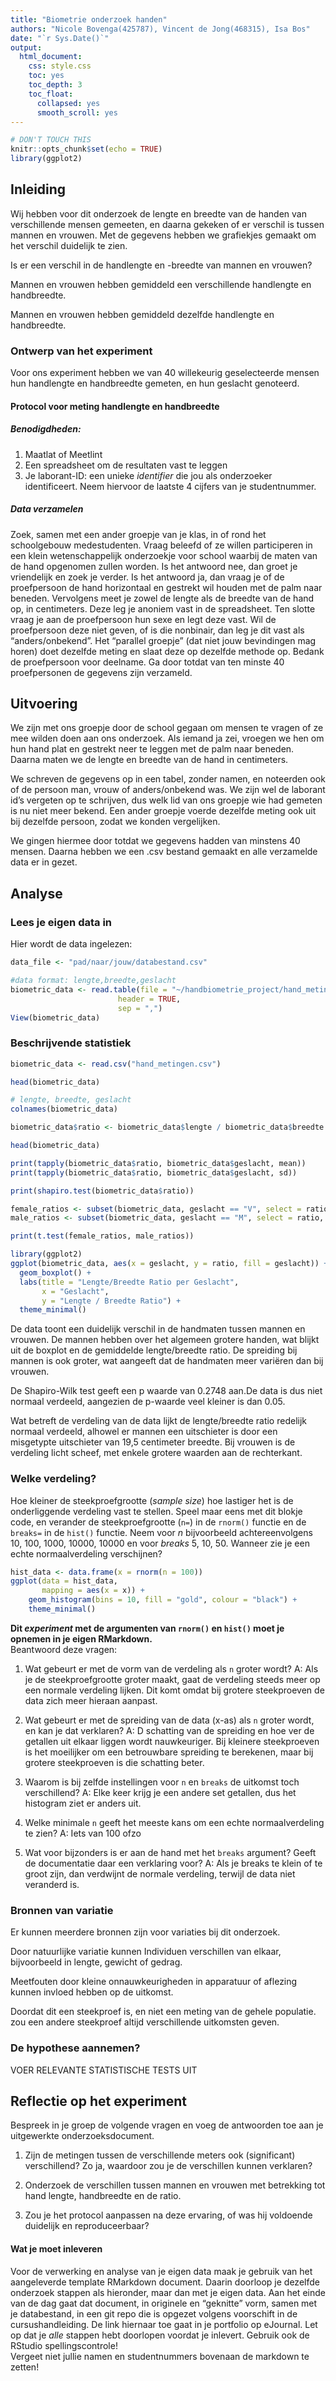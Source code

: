 ---
title: "Biometrie onderzoek handen"
authors: "Nicole Bovenga(425787), Vincent de Jong(468315), Isa Bos"
date: "`r Sys.Date()`"
output:
  html_document:
    css: style.css
    toc: yes
    toc_depth: 3
    toc_float:
      collapsed: yes
      smooth_scroll: yes
---

```{r setup, include=FALSE}
# DON'T TOUCH THIS
knitr::opts_chunk$set(echo = TRUE)
library(ggplot2)

```


## Inleiding

Wij hebben voor dit onderzoek de lengte en breedte van de handen van verschillende mensen gemeeten, en daarna gekeken of er verschil is tussen mannen en vrouwen. Met de gegevens hebben we grafiekjes gemaakt om het verschil duidelijk te zien.


:::attention
Is er een verschil in de handlengte en -breedte van mannen en vrouwen?
:::


:::attention
Mannen en vrouwen hebben gemiddeld een verschillende handlengte en handbreedte.
:::


:::attention
Mannen en vrouwen hebben gemiddeld dezelfde handlengte en handbreedte.
:::


### Ontwerp van het experiment

Voor ons experiment hebben we van 40 willekeurig geselecteerde mensen hun handlengte en handbreedte gemeten, en hun geslacht genoteerd.

:::protocol
#### Protocol voor meting handlengte en handbreedte

##### Benodigdheden:

1. Maatlat of Meetlint 
2. Een spreadsheet om de resultaten vast te leggen
3. Je laborant-ID: een unieke _identifier_ die jou als onderzoeker identificeert. Neem hiervoor de laatste 4 cijfers van je studentnummer.

##### Data verzamelen

Zoek, samen met een ander groepje van je klas, in of rond het schoolgebouw medestudenten. Vraag beleefd of ze willen participeren in een klein wetenschappelijk onderzoekje voor school waarbij de maten van de hand opgenomen zullen worden. Is het antwoord nee, dan groet je vriendelijk en zoek je verder.
Is het antwoord ja, dan vraag je of de proefpersoon de hand horizontaal en gestrekt wil houden met de palm naar beneden. Vervolgens meet je zowel de lengte als de breedte van de hand op, in centimeters. Deze leg je anoniem vast in de spreadsheet. Ten slotte vraag je aan de proefpersoon hun sexe en legt deze vast. Wil de proefpersoon deze niet geven, of is die nonbinair, dan leg je dit vast als “anders/onbekend”. Het “parallel groepje” (dat niet jouw bevindingen mag horen) doet dezelfde meting en slaat deze op dezelfde methode op. Bedank de proefpersoon voor deelname. Ga door totdat van ten minste 40 proefpersonen de gegevens zijn verzameld.
:::

## Uitvoering

We zijn met ons groepje door de school gegaan om mensen te vragen of ze mee wilden doen aan ons onderzoek. Als iemand ja zei, vroegen we hen om hun hand plat en gestrekt neer te leggen met de palm naar beneden. Daarna maten we de lengte en breedte van de hand in centimeters.

We schreven de gegevens op in een tabel, zonder namen, en noteerden ook of de persoon man, vrouw of anders/onbekend was. We zijn wel de laborant id's vergeten op te schrijven, dus welk lid van ons groepje wie had gemeten is nu niet meer bekend. Een ander groepje voerde dezelfde meting ook uit bij dezelfde persoon, zodat we konden vergelijken.

We gingen hiermee door totdat we gegevens hadden van minstens 40 mensen. Daarna hebben we een .csv bestand gemaakt en alle verzamelde data er in gezet.

## Analyse

### Lees je eigen data in

Hier wordt de data ingelezen:

```{r demo-data-inlees, eval=FALSE}
data_file <- "pad/naar/jouw/databestand.csv"

#data format: lengte,breedte,geslacht
biometric_data <- read.table(file = "~/handbiometrie_project/hand_metingen.csv",
                        header = TRUE,
                        sep = ",")
View(biometric_data)
```


### Beschrijvende statistiek

```{r}
biometric_data <- read.csv("hand_metingen.csv")

head(biometric_data)

# lengte, breedte, geslacht
colnames(biometric_data)

biometric_data$ratio <- biometric_data$lengte / biometric_data$breedte

head(biometric_data)

print(tapply(biometric_data$ratio, biometric_data$geslacht, mean))
print(tapply(biometric_data$ratio, biometric_data$geslacht, sd))

print(shapiro.test(biometric_data$ratio))

female_ratios <- subset(biometric_data, geslacht == "V", select = ratio, drop = TRUE)
male_ratios <- subset(biometric_data, geslacht == "M", select = ratio, drop = TRUE)

print(t.test(female_ratios, male_ratios))

library(ggplot2)
ggplot(biometric_data, aes(x = geslacht, y = ratio, fill = geslacht)) +
  geom_boxplot() +
  labs(title = "Lengte/Breedte Ratio per Geslacht",
       x = "Geslacht",
       y = "Lengte / Breedte Ratio") +
  theme_minimal()
```

De data toont een duidelijk verschil in de handmaten tussen mannen en vrouwen. De mannen hebben over het algemeen grotere handen, wat blijkt uit de boxplot en de gemiddelde lengte/breedte ratio. De spreiding bij mannen is ook groter, wat aangeeft dat de handmaten meer variëren dan bij vrouwen.

De Shapiro-Wilk test geeft een p waarde van 0.2748 aan.De data is dus niet normaal verdeeld, aangezien de p-waarde veel kleiner is dan 0.05.

Wat betreft de verdeling van de data lijkt de lengte/breedte ratio redelijk normaal verdeeld, alhowel er mannen een uitschieter is door een misgetypte uitschieter van 19,5 centimeter breedte. Bij vrouwen is de verdeling licht scheef, met enkele grotere waarden aan de rechterkant.

### Welke verdeling?

Hoe kleiner de steekproefgrootte (_sample size_) hoe lastiger het is de onderliggende verdeling vast te stellen. Speel maar eens met dit blokje code, en verander de steekproefgrootte (`n=`) in de `rnorm()` functie en de `breaks=` in de `hist()` functie. 
Neem voor _n_ bijvoorbeeld achtereenvolgens 10, 100, 1000, 10000, 10000 en voor _breaks_ 5, 10, 50. Wanneer zie je een echte normaalverdeling verschijnen? 

```{r sampling-demo, fig.asp=.6, out.width='60%', fig.align='center'}
hist_data <- data.frame(x = rnorm(n = 100))
ggplot(data = hist_data,
       mapping = aes(x = x)) +
    geom_histogram(bins = 10, fill = "gold", colour = "black") +
    theme_minimal()
```

:::attention
**Dit _experiment_ met de argumenten van `rnorm()` en `hist()` moet je opnemen in je eigen RMarkdown.**  
Beantwoord deze vragen:

1. Wat gebeurt er met de vorm van de verdeling als `n` groter wordt?
A: Als je de steekproefgrootte groter maakt, gaat de verdeling steeds meer op een normale verdeling lijken. Dit komt omdat bij grotere steekproeven de data zich meer hieraan aanpast.

2. Wat gebeurt er met de spreiding van de data (x-as) als `n` groter wordt, en kan je dat verklaren?
A: D schatting van de spreiding en hoe ver de getallen uit elkaar liggen wordt nauwkeuriger. Bij kleinere steekproeven is het moeilijker om een betrouwbare spreiding te berekenen, maar bij grotere steekproeven is die schatting beter.

3. Waarom is bij zelfde instellingen voor `n` en `breaks` de uitkomst toch verschillend?
A: Elke keer krijg je een andere set getallen, dus het histogram ziet er anders uit.

4. Welke minimale `n` geeft het meeste kans om een echte normaalverdeling te zien?
A: Iets van 100 ofzo

5. Wat voor bijzonders is er aan de hand met het `breaks` argument? Geeft de documentatie daar een verklaring voor?
A: Als je breaks te klein of te groot zijn, dan verdwijnt de normale verdeling, terwijl de data niet veranderd is.
:::

### Bronnen van variatie

Er kunnen meerdere bronnen zijn voor variaties bij dit onderzoek.

Door natuurlijke variatie kunnen Individuen verschillen van elkaar, bijvoorbeeld in lengte, gewicht of gedrag.

Meetfouten door kleine onnauwkeurigheden in apparatuur of aflezing kunnen invloed hebben op de uitkomst.

Doordat dit een steekproef is, en niet een meting van de gehele populatie. zou een andere steekproef altijd verschillende uitkomsten geven.

### De hypothese aannemen?

VOER RELEVANTE STATISTISCHE TESTS UIT


## Reflectie op het experiment

:::info
Bespreek in je groep de volgende vragen en voeg de antwoorden toe aan je uitgewerkte onderzoeksdocument.  

1. Zijn de metingen tussen de verschillende meters ook (significant) verschillend? Zo ja, waardoor zou je de verschillen kunnen verklaren?

2. Onderzoek de verschillen tussen mannen en vrouwen met betrekking tot hand lengte, handbreedte en de ratio.

3. Zou je het protocol aanpassen na deze ervaring, of was hij voldoende duidelijk en reproduceerbaar?
:::


:::attention
#### Wat je moet inleveren
Voor de verwerking en analyse van je eigen data maak je gebruik van het aangeleverde template RMarkdown document. Daarin doorloop je dezelfde onderzoek stappen als hieronder, maar dan met je eigen data. Aan het einde van de dag gaat dat document, in originele en "geknitte" vorm, samen met je databestand, in een git repo die is opgezet volgens voorschift in de cursushandleiding. De link hiernaar toe gaat in je portfolio op eJournal. Let op dat je _alle_ stappen hebt doorlopen voordat je inlevert. Gebruik ook de RStudio spellingscontrole!  
Vergeet niet jullie namen en studentnummers bovenaan de markdown te zetten!
:::

